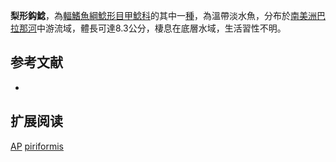{{Speciesbox
| name = 梨形鈎鯰
| image = 
| image_width = 250px
| image_caption = 
| status = LC
| status_system = IUCN3.1
| genus = Ancistrus
| species = piriformis
| authority = [[Muller|Muller]], 1989
| synonyms = 
}}

'''梨形鈎鯰'''，為[[輻鰭魚綱|輻鰭魚綱]][[鯰形目|鯰形目]][[甲鯰科|甲鯰科]]的其中一[[種|種]]，為溫帶淡水魚，分布於[[南美洲|南美洲]][[巴拉那河|巴拉那河]]中游流域，體長可達8.3公分，棲息在底層水域，生活習性不明。

==参考文献==
*{{FishBase_species|genus=Ancistrus|species=piriformis|year=2014|month=11}}

== 扩展阅读 ==
{{refbegin}}
{{wikispecies-inline|Ancistrus piriformis|梨形鈎鯰}}
{{refend}}
{{Taxonbar|from=Q5499290}}

[[Category:IUCN红色名录无危物种|AP]]
[[Category:鈎鯰屬|piriformis]]